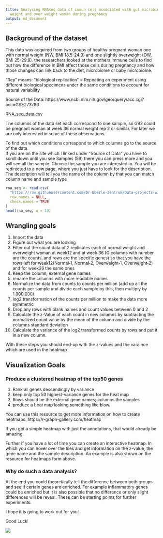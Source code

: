 ```yaml
---
title: Analysing RNAseq data of immun cell associated with gut microbiom of normal
  weight and over weight woman during pregnancy
output: md_document
---
```

## Background of the dataset
This data was acquired from two groups of healthy pregnant woman one with normal weight (NW, BMI 18.5-24.9) and one slightly overweight (OW, BMI 25-29.9). the researchers looked at the mothers immune cells to find out how the difference in BMI affect those cells during pregnancy and how those changes can link back to the diet, microbiome or baby microbiome.

"Rep" means: "biological replication" = Repeating an experiment using different biological specimens under the same conditions to account for natural variability

Source of the Data:
https://www.ncbi.nlm.nih.gov/geo/query/acc.cgi?acc=GSE273780 

[RNA_seq_data.csv](https://github.com/Dr-Eberle-Zentrum/Data-projects-with-R-and-GitHub/blob/main/Projects/t1mge/GSE273780_EukmRNAseq_counts.csv)

The columns of the data set each correspond to one sample, so G92 could be pregnant woman at week 36 normal weight rep 2 or similar. For later we are only interested in some of these observations. 

To find out which conditions correspond to which columns go to the source of the data.  
If you are on the site which I linked under "Source of Data" you have to scroll down until you see Samples (59) there you can press more and you will see all the sample.
Choose the sample you are interested in.
You will be redirected to a new page, where you just have to look for the description.
The description will tell you the name of the column by that you can match column name and sample type

```r
rna_seq <- read.csv(
  "https://raw.githubusercontent.com/Dr-Eberle-Zentrum/Data-projects-with-R-and-GitHub/refs/heads/main/Projects/t1mge/GSE273780_EukmRNAseq_counts.csv",
  row.names = NULL,
  check.names = TRUE
)
head(rna_seq, n = 10)
```


## Wrangling goals
1. Import the data
2. Figure out what you are looking 
3. Filter out the count data of 2 replicates each of normal weight and overweight woman at week12 and at week 36 (G columns with number are the counts, and rows are the specific genes) so that you have the rows left for week12(Normal‑1, Normal‑2, Overweight‑1, Overweight‑2)  and for week36 the same ones 
4. Keep the column, external gene names 
5. rename the columns with more readable names
6. Normalize the data from counts to counts per million (add up all the counts per sample and divide each sample by this, then multiply by 1.000.000)
7. log2 transformation of the counts per million to make the data more symmetric
8. Drop any rows with blank names and count values between 0 and 2
9. Calculate the z-Value of each count in new columns by subtracting the normalized count value by the mean of the column and divide by the columns standard deviation
10. Calculate the variance of the log2 transformed counts by rows and put it in a new column.

With these steps you should end-up with the z-values and the varaince which are used in the heatmap



## Visualization Goals
### Produce a clustered heatmap of the top50 genes 


1. Rank all genes  descendingly by variance
2. keep only top 50 highest-variance genes for the heat map
3. Rows should be the external gene names; columns the samples
4. produce a heat map looking something like blow.

You can use this resource to get more information on how to create heatmaps: https://r-graph-gallery.com/heatmap

If you get a simple heatmap with just the annotations, that would already be amazing.

Further if you have a lot of time you can create an interactive heatmap. In which you can hover over the tiles and get information on the z-value, the gene name and the sample description. An example is also shown on the resource for heatmaps  form above. 

### Why do such a data analysis?
At the end you could theoretically tell the difference between both groups and see if certain genes are enriched. For example inflammatory genes could be enriched but it is also possible that no difference or only slight differences will be reveal. These can be starting points for further experiments.

I hope it is going to work out for you!
 
Good Luck!

![](https://raw.githubusercontent.com/Dr-Eberle-Zentrum/Data-projects-with-R-and-GitHub/refs/heads/main/Projects/t1mge/Heatmap%20beispiel.png)